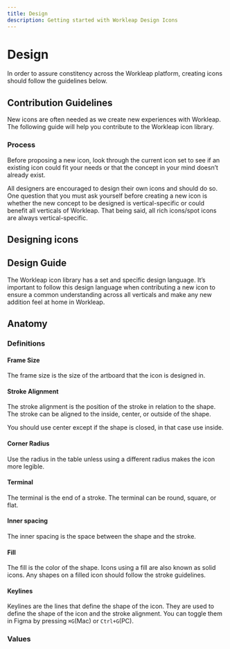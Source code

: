 ```yaml
---
title: Design
description: Getting started with Workleap Design Icons
---
```



# Design

In order to assure constitency across the Workleap platform, creating icons should follow the guidelines below.

## Contribution Guidelines

New icons are often needed as we create new experiences with Workleap. The following guide will help you contribute to the Workleap icon library.

### Process

Before proposing a new icon, look through the current icon set to see if an existing icon could fit your needs or that the concept in your mind doesn’t already exist.

All designers are encouraged to design their own icons and should do so. One question that you must ask yourself before creating a new icon is whether the new concept to be designed is vertical-specific or could benefit all verticals of Workleap. That being said, all rich icons/spot icons are always vertical-specific.

## Designing icons

## Design Guide

The Workleap icon library has a set and specific design language. It’s important to follow this design language when contributing a new icon to ensure a common understanding across all verticals and make any new addition feel at home in Workleap.

## Anatomy

### Definitions

#### Frame Size

The frame size is the size of the artboard that the icon is designed in.

#### Stroke Alignment

The stroke alignment is the position of the stroke in relation to the shape. The stroke can be aligned to the inside, center, or outside of the shape.

You should use center except if the shape is closed, in that case use inside.

#### Corner Radius

Use the radius in the table unless using a different radius makes the icon more legible.

#### Terminal

The terminal is the end of a stroke. The terminal can be round, square, or flat.

#### Inner spacing

The inner spacing is the space between the shape and the stroke.

#### Fill

The fill is the color of the shape. Icons using a fill are also known as solid icons. Any shapes on a filled icon should follow the stroke guidelines.

#### Keylines

Keylines are the lines that define the shape of the icon. They are used to define the shape of the icon and the stroke alignment. You can toggle them in Figma by pressing `⌘G`(Mac) or `Ctrl+G`(PC).

### Values

<IconSpecTable data={iconData}></IconSpecTable>

